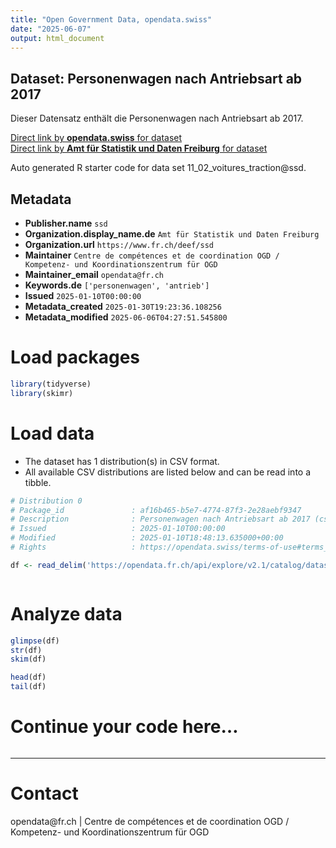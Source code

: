 ```yaml
---
title: "Open Government Data, opendata.swiss"
date: "2025-06-07"
output: html_document
---
```


## Dataset: Personenwagen nach Antriebsart ab 2017

Dieser Datensatz enthält die Personenwagen nach Antriebsart ab 2017.

[Direct link by **opendata.swiss** for dataset](https://opendata.swiss/de/dataset/personenwagen-nach-antriebsart-ab-2017)<br>
[Direct link by **Amt für Statistik und Daten Freiburg** for dataset](https://opendata.fr.ch/explore/dataset/11_02_voitures_traction/)

Auto generated R starter code for data set 11_02_voitures_traction@ssd.

## Metadata

- **Publisher.name** `ssd`
- **Organization.display_name.de** `Amt für Statistik und Daten Freiburg`
- **Organization.url** `https://www.fr.ch/deef/ssd`
- **Maintainer** `Centre de compétences et de coordination OGD / Kompetenz- und Koordinationszentrum für OGD`
- **Maintainer_email** `opendata@fr.ch`
- **Keywords.de** `['personenwagen', 'antrieb']`
- **Issued** `2025-01-10T00:00:00`
- **Metadata_created** `2025-01-30T19:23:36.108256`
- **Metadata_modified** `2025-06-06T04:27:51.545800`


# Load packages

```r

library(tidyverse)
library(skimr)

```

# Load data

-   The dataset has 1 distribution(s) in CSV format.
-   All available CSV distributions are listed below and can be read into a tibble.

```r

# Distribution 0
# Package_id               : af16b465-b5e7-4774-87f3-2e28aebf9347
# Description              : Personenwagen nach Antriebsart ab 2017 (csv)
# Issued                   : 2025-01-10T00:00:00
# Modified                 : 2025-01-10T18:48:13.635000+00:00
# Rights                   : https://opendata.swiss/terms-of-use#terms_by

df <- read_delim('https://opendata.fr.ch/api/explore/v2.1/catalog/datasets/11_02_voitures_traction/exports/csv?use_labels=true')



```

# Analyze data

```r

glimpse(df)
str(df)
skim(df)

head(df)
tail(df)

```

# Continue your code here...

```r

```

------------------------------------------------------------------------

# Contact

opendata@fr.ch | Centre de compétences et de coordination OGD / Kompetenz- und Koordinationszentrum für OGD
